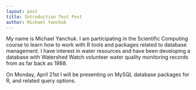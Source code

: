 ```yaml
---
layout: post
title: Introduction Test Post
author: Michael Yanchuk
---
```


My name is Michael Yanchuk.  I am participating in the Scientific Computing course to learn how to work with R tools and packages related to database management.  I have interest in water resources and have been developing a database with Watershed Watch volunteer water quality monitoring records from as far back as 1988.  

On Monday, April 21st I will be presenting on MySQL database packages for R, and related query options.
